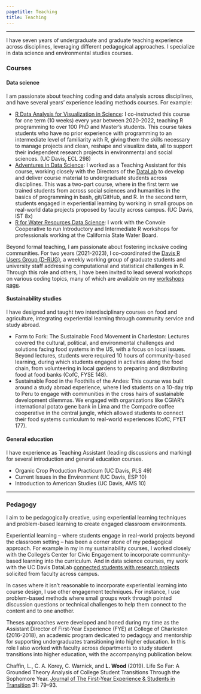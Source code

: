 ```yaml
---
pagetitle: Teaching 
title: Teaching 
---
```

<style type="text/css">
h1.title {
  text-align: center;
}
</style>


*** 

I have seven years of undergraduate and graduate teaching experience across disciplines, leveraging different pedagogical approaches. I specialize in data science and environmental studies courses. 

### Courses

#### Data science

I am passionate about teaching coding and data analysis across disciplines, and have several years' experience leading methods courses. For example:  

* [R Data Analysis for Visualization in Science](https://gge-ucd.github.io/R-DAVIS/): I co-instructed this course for one term (10 weeks) every year between 2020-2022, teaching R programming to over 100 PhD and Master’s students. This course takes students who have no prior experience with programming to an intermediate level of familiarity with R, giving them the skills necessary to manage projects and clean, reshape and visualize data, all to support their independent research projects in environmental and social sciences. (UC Davis, ECL 298)
* [Adventures in Data Science](https://ucdavisdatalab.github.io/adventures_in_data_science/): I worked as a Teaching Assistant for this course, working closely with the Directors of the [DataLab](https://datalab.ucdavis.edu/) to develop and deliver course material to undergraduate students across disciplines. This was a two-part course, where in the first term we trained students from across social sciences and humanities in the basics of programming in bash, git/GitHub, and R. In the second term, students engaged in experiential learning by working in small groups on real-world data projects proposed by faculty across campus. (UC Davis, IST 8x) 
* [R for Water Resources Data Science](https://r4wrds.netlify.app/): I work with the Convole Cooperative to run Introductory and Intermediate R workshops for professionals working at the California State Water Board. 

Beyond formal teaching, I am passionate about fostering inclusive coding communities. For two years (2021-2023), I co-coordinated the [Davis R Users Group (D-RUG)](https://d-rug.github.io/), a weekly working group of graduate students and university staff addressing computational and statistical challenges in R. Through this role and others, I have been invited to lead several workshops on various coding topics, many of which are available on my [workshops page](workshops.html). 

#### Sustainability studies  

I have designed and taught two interdisciplinary courses on food and agriculture, integrating experiential learning through community service and study abroad.  

* Farm to Fork: The Sustainable Food Movement in Charleston: Lectures covered the cultural, political, and environmental challenges and solutions facing food systems in the US, with a focus on local issues. Beyond lectures, students were required 10 hours of community-based learning, during which students engaged in activities along the food chain, from volunteering in local gardens to preparing and distributing food at food banks (CofC, FYSE 148).   
* Sustainable Food in the Foothills of the Andes: This course was built around a study abroad experience, where I led students on a 10-day trip to Peru to engage with communities in the cross hairs of sustainable development dilemmas. We engaged with organizations like CGIAR’s international potato gene bank in Lima and the Compadre coffee cooperative in the central jungle, which allowed students to connect their food systems curriculum to real-world experiences (CofC, FYET 177). 

#### General education 

I have experience as Teaching Assistant (leading discussions and marking) for several introduction and general education courses.

* Organic Crop Production Practicum (UC Davis, PLS 49)  
* Current Issues in the Environment (UC Davis, ESP 10)   
* Introduction to American Studies (UC Davis, AMS 10)  

*** 

### Pedagogy 

I aim to be pedagogically creative, using experiential learning techniques and problem-based learning to create engaged classroom environments.  

Experiential learning – where students engage in real-world projects beyond the classroom setting – has been a corner stone of my pedagogical approach. For example in my in my sustainability courses, I worked closely with the College's Center for Civic Engagement to incorporate community-based learning into the curriculum. And in data science courses, my work with the UC Davis DataLab [connected students with research projects](https://datalab.ucdavis.edu/adventures-in-data-science-2/) solicited from faculty across campus. 

In cases where it isn’t reasonable to incorporate experiential learning into course design, I use other engagement techniques. For instance, I use problem-based methods where small groups work through pointed discussion questions or technical challenges to help them connect to the content and to one another. 

Theses approaches were developed and honed during my time as the Assistant Director of First-Year Experience (FYE) at College of Charleston (2016-2018), an academic program dedicated to pedagogy and mentorship for supporting undergraduates transitioning into higher education. In this role I also worked with faculty across departments to study student transitions into higher education, with the accompanying publication below. 

Chaffin, L., C. A. Korey, C. Warnick, and **L. Wood** (2019). Life So Far: A Grounded Theory Analysis of College Student Transitions Through the Sophomore Year. [Journal of The First-Year Experience & Students in Transition](https://www.ingentaconnect.com/content/fyesit/fyesit/2019/00000031/00000002/art00005) 31: 79–93.


<!-- Google tag (gtag.js) -->
<script async src="https://www.googletagmanager.com/gtag/js?id=G-HJX1JG1FCV"></script>
<script>
  window.dataLayer = window.dataLayer || [];
  function gtag(){dataLayer.push(arguments);}
  gtag('js', new Date());

  gtag('config', 'G-HJX1JG1FCV');
</script>

